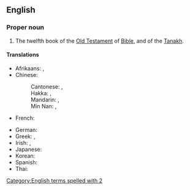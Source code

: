 ==English==
{{book of the Bible|Books of Kings}}

===Proper noun===
{{en-proper noun}}

# {{lb|en|biblical}} The twelfth book of the [[Old Testament]] of [[Bible]], and of the [[Tanakh]].
#: {{syn|en|2 Samuel|4 Kings|2 Kgs|q3=abbreviation}}

====Translations====
{{trans-top|book of the Bible}}
* Afrikaans: {{t|af|2 Konings}}, {{t|af|II Konings}}
* Chinese:
*: Cantonese: {{t|yue|列王紀下|sc=Hani}}, {{t|yue|列王纪下|tr=lit6 wong4 gei2 haa6|sc=Hani}}
*: Hakka: {{t|hak|列王紀下|sc=Hani}}, {{t|hak|列王纪下|tr=Lie̍t-vòng-ki Ha|sc=Hani}}
*: Mandarin: {{t+|cmn|列王紀下|sc=Hani}}, {{t+|cmn|列王纪下|tr=Lièwángjì Xià|sc=Hani}}
*: Min Nan: {{t|nan|列王紀下|sc=Hani}}, {{t|nan|列王纪下|tr=Lia̍t-ông-kí Hā|sc=Hani}}
* French: {{t|fr|2 Rois}}
{{trans-mid}}
* German: {{t|de|2 Könige}}
* Greek: {{t|el|Β' Βασιλειών}}, {{t|el|Βασιλείς Β'}}
* Irish: {{t|ga|Dara Leabhar na Ríthe|m}}, {{t|ga|2 Ríthe|m}}
* Japanese: {{t|ja|列王記下|tr=retsuō kige|sc=Jpan}}
* Korean: {{t|ko|열왕기하|tr=yeolwanggi ha}}
* Spanish: {{t|es|2 Reyes|m-p}}
* Thai: {{t|th|๒ พงศ์กษัตริย์}}
{{trans-bottom}}

[[Category:English terms spelled with 2]]